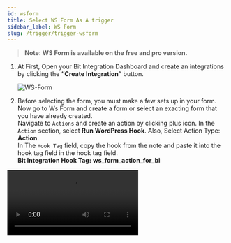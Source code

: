 ```yaml
---
id: wsform
title: Select WS Form As A trigger
sidebar_label: WS Form
slug: /trigger/trigger-wsform
---
```




> **Note: WS Form is available on the free and pro version.**

1. At First, Open your Bit Integration Dashboard and create an integrations by clicking the **“Create Integration”** button.

   <Image src="trigger/ws-form/_create-integrations" alt="WS-Form"   w="1020" h="350" />

2. Before selecting the form, you must make a few sets up in your form. Now go to Ws Form and create a form or select an exacting form that you have already created. <br/>Navigate to `Actions` and create an action by clicking plus icon. In the `Action` section, select **Run WordPress Hook**. Also, Select Action Type: **Action**. <br/>In The `Hook Tag` field, copy the hook from the note and paste it into the hook tag field in the hook tag field.<br/>**Bit Integration Hook Tag:** **ws_form_action_for_bi** 
  <Video src="ws-form-action-hook" alt="Ws-Form" w="1020" h="350" />


3. Now select the **WS Form** that you want to integrate with Bit Integrations **Actions**.

  > **Note:** You must have a WS Form Pro license to integrate WS Forms with Bit Integration Actions. otherwise, it shows WS form is not installed or activated when you select Ws form as a trigger.

  <Image src="trigger/ws-form/_select-trigger" alt="WS-Form"  w="1020"  h="350" />

4. Select the form from the Drop-Down list that you want to integrate with Bit Integrations **Actions**. And click on the **“Next”** button.

   <Image src="trigger/ws-form/_ws-form" alt="WS-Form" w="1020"  h="350" />

> **Note: You must install the `WS Form Pro` plugin to set Integrations. Otherwise, the trigger will not work.**

:::info
  After completing these steps, the **Actions** list will appear, and select the action you want to integrate with your selected **Trigger**. Now you have to **authorize** the Action. To know more about authorization, Go to **Actions** from the left side menu and select the Action you want to integrate with your chosen trigger.
:::


<Feedback/>
